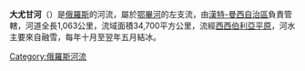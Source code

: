{{Unreferenced|time=2017-07-10T18:52:11+00:00}}
'''大尤甘河'''（{{lang-ru|Большой Юган}}）是[[俄羅斯|俄羅斯]]的河流，屬於[[鄂畢河|鄂畢河]]的左支流，由[[漢特-曼西自治區|漢特-曼西自治區]]負責管轄，河道全長1,063公里，流域面積34,700平方公里，流經[[西西伯利亞平原|西西伯利亞平原]]，河水主要來自融雪，每年十月至翌年五月結冰。

{{鄂畢河}}

[[Category:俄羅斯河流|Category:俄羅斯河流]]

{{Russia-geo-stub}}